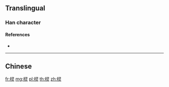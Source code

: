 {{character info/new}}
{{also|欞|櫺}}
==Translingual==

===Han character===
{{Han char|rn=75|rad=木|as=07|sn=11|four=|canj=DSMF|ids=⿰木灵}}

====References====
* {{Han ref|kx=0531.131|hdz=21221.060|uh=68C2|ud=26818}}

----

==Chinese==
{{zh-see|欞}}

[[fr:棂]]
[[mg:棂]]
[[pl:棂]]
[[th:棂]]
[[zh:棂]]